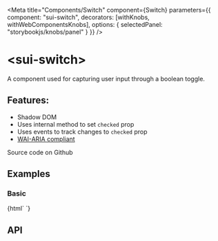 

<Meta
  title="Components/Switch"
  component={Switch}
  parameters={{
    component: "sui-switch",
    decorators: [withKnobs, withWebComponentsKnobs],
    options: { selectedPanel: "storybookjs/knobs/panel" }
  }}
/>

# &lt;sui-switch&gt;

A component used for capturing user input through a boolean toggle.

## Features:

- Shadow DOM
- Uses internal method to set `checked` prop
- Uses events to track changes to `checked` prop
- [WAI-ARIA compliant](https://www.w3.org/TR/wai-aria-practices-1.1/#checkbox)

<sui-button bg="gray" p="2" href="#">Source code on Github</sui-button>

## Examples

### Basic

<Preview withToolbar>
  <Story name="Basic">
    {html`
      <sui-switch></sui-switch>
    `}
  </Story>
</Preview>

## API

<Props of="sui-switch" />
